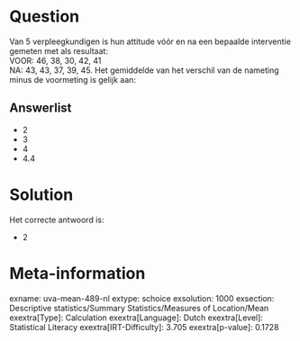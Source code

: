 Question
========

Van 5 verpleegkundigen is hun attitude vóór en na een bepaalde
interventie gemeten met als resultaat:\
VOOR: 46, 38, 30, 42, 41\
NA: 43, 43, 37, 39, 45. Het gemiddelde van het verschil van de nameting
minus de voormeting is gelijk aan:


Answerlist
----------

* 2
* 3
* 4
* 4.4

Solution
========

Het correcte antwoord is: 

* 2

Meta-information
================
exname: uva-mean-489-nl
extype: schoice
exsolution: 1000
exsection: Descriptive statistics/Summary Statistics/Measures of Location/Mean
exextra[Type]: Calculation
exextra[Language]: Dutch
exextra[Level]: Statistical Literacy
exextra[IRT-Difficulty]: 3.705
exextra[p-value]: 0.1728
